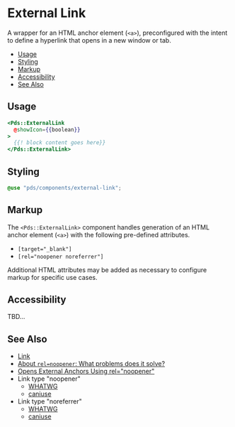 
# External Link
A wrapper for an HTML anchor element (`<a>`), preconfigured with the intent
to define a hyperlink that opens in a new window or tab.

- [Usage](#usage)
- [Styling](#styling)
- [Markup](#markup)
- [Accessibility](#accessibility)
- [See Also](#see-also)


## Usage

```handlebars
<Pds::ExternalLink
  @showIcon={{boolean}}
>
  {{! block content goes here}}
</Pds::ExternalLink>
```
<ArgsTable of="PdsExternalLink" />


## Styling
```scss
@use "pds/components/external-link";
```


## Markup
The `<Pds::ExternalLink>` component handles generation of an HTML anchor
element (`<a>`) with the following pre-defined attributes.

* `[target="_blank"]`
* `[rel="noopener noreferrer"]`

Additional HTML attributes may be added as necessary to configure markup for
specific use cases.


## Accessibility
TBD...


## See Also
* [Link](?path=/docs/components-link--index)
* [About `rel=noopener`: What problems does it solve?](https://mathiasbynens.github.io/rel-noopener/)
* [Opens External Anchors Using rel="noopener"](https://developers.google.com/web/tools/lighthouse/audits/noopener)
* Link type "noopener"
  * [WHATWG](https://html.spec.whatwg.org/multipage/links.html#link-type-noopener)
  * [caniuse](https://caniuse.com/#feat=rel-noopener)
* Link type "noreferrer"
  * [WHATWG](https://html.spec.whatwg.org/multipage/links.html#link-type-noreferrer)
  * [caniuse](https://caniuse.com/#feat=rel-noreferrer)
